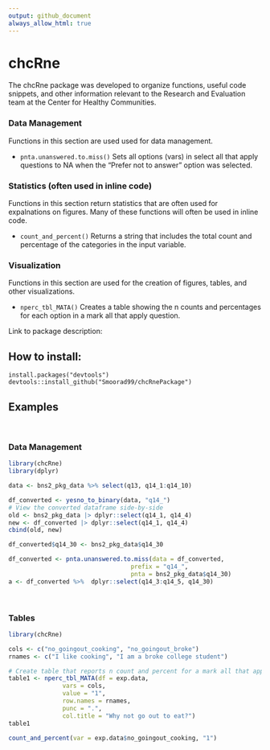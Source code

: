 ```yaml
---
output: github_document
always_allow_html: true
---
```


# chcRne 
The chcRne package was developed to organize functions, useful code snippets, and other information relevant to the Research and Evaluation team at the Center for Healthy Communities.

### Data Management
Functions in this section are used used for data management.

- `pnta.unanswered.to.miss()` Sets all options (vars) in select all that apply questions to NA when the "Prefer not to answer" option was selected.

### Statistics (often used in inline code)
Functions in this section return statistics that are often used for expalnations on figures. Many of these functions will often be used in inline code.

- `count_and_percent()` Returns a string that includes the total count and percentage of the categories in the input variable.


### Visualization
Functions in this section are used for the creation of figures, tables, and other visualizations.

- `nperc_tbl_MATA()` Creates a table showing the n counts and percentages for each option in a mark all that apply question.

Link to package description:

## How to install:

```
install.packages("devtools") 
devtools::install_github("Smoorad99/chcRnePackage")
```


## Examples

<br/>

### Data Management
```r
library(chcRne)
library(dplyr)

data <- bns2_pkg_data %>% select(q13, q14_1:q14_10)

df_converted <- yesno_to_binary(data, "q14_")
# View the converted dataframe side-by-side
old <- bns2_pkg_data |> dplyr::select(q14_1, q14_4)
new <- df_converted |> dplyr::select(q14_1, q14_4)
cbind(old, new)

```

```r
df_converted$q14_30 <- bns2_pkg_data$q14_30
```


```r
df_converted <- pnta.unanswered.to.miss(data = df_converted,
                                  prefix = "q14_",
                                  pnta = bns2_pkg_data$q14_30)
a <- df_converted %>%  dplyr::select(q14_3:q14_5, q14_30)
```

<br/>

### Tables
```r
library(chcRne)

cols <- c("no_goingout_cooking", "no_goingout_broke")
rnames <- c("I like cooking", "I am a broke college student")

# Create table that reports n count and percent for a mark all that apply question
table1 <- nperc_tbl_MATA(df = exp.data,
               vars = cols,
               value = "1",
               row.names = rnames,
               punc = ".",
               col.title = "Why not go out to eat?")
table1
```


```r
count_and_percent(var = exp.data$no_goingout_cooking, "1")
```



